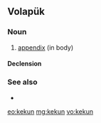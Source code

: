 ==Volapük==

===Noun===
{{vo-noun}}
 
# [[appendix]] (in body)

====Declension====
{{vo-decl-noun}}

===See also===
* {{l|vo|kekunaflamat}}

[[eo:kekun]]
[[mg:kekun]]
[[vo:kekun]]